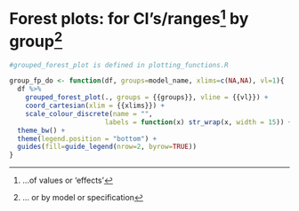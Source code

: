 # Forest plots: for CI's/ranges^[...of values or 'effects'] by group^[... or by model or specification]


```r

#grouped_forest_plot is defined in plotting_functions.R

group_fp_do <- function(df, groups=model_name, xlims=c(NA,NA), vl=1){
  df %>%
    grouped_forest_plot(., groups = {{groups}}, vline = {{vl}}) +
    coord_cartesian(xlim = {{xlims}}) +
    scale_colour_discrete(name = "",
                        labels = function(x) str_wrap(x, width = 15)) +
  theme_bw() +
  theme(legend.position = "bottom") +
  guides(fill=guide_legend(nrow=2, byrow=TRUE))
}

```





